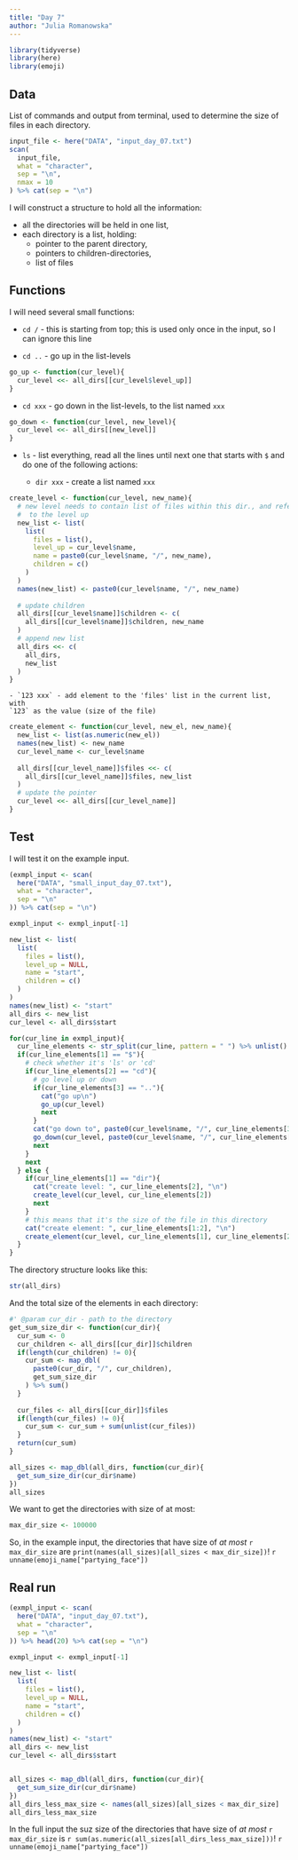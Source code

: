 ```yaml
---
title: "Day 7"
author: "Julia Romanowska"
---
```


```r
library(tidyverse)
library(here)
library(emoji)
```

## Data

List of commands and output from terminal, used to determine the size of files
in each directory.

```r
input_file <- here("DATA", "input_day_07.txt")
scan(
  input_file,
  what = "character",
  sep = "\n",
  nmax = 10
) %>% cat(sep = "\n")
```

I will construct a structure to hold all the information:

- all the directories will be held in one list,
- each directory is a list, holding:
    - pointer to the parent directory,
    - pointers to children-directories,
    - list of files

## Functions

I will need several small functions:

- `cd /` - this is starting from top; this is used only once in the input, so I
can ignore this line

- `cd ..` - go up in the list-levels

```r
go_up <- function(cur_level){
  cur_level <<- all_dirs[[cur_level$level_up]]
}
```

- `cd xxx` - go down in the list-levels, to the list named `xxx`

```r
go_down <- function(cur_level, new_level){
  cur_level <<- all_dirs[[new_level]]
}
```

- `ls` - list everything, read all the lines until next one that starts with `$`
and do one of the following actions:

    - `dir xxx` - create a list named `xxx`
    
```r
create_level <- function(cur_level, new_name){
  # new level needs to contain list of files within this dir., and reference
  #  to the level up
  new_list <- list(
    list(
      files = list(),
      level_up = cur_level$name,
      name = paste0(cur_level$name, "/", new_name),
      children = c()
    )
  )
  names(new_list) <- paste0(cur_level$name, "/", new_name)
  
  # update children
  all_dirs[[cur_level$name]]$children <- c(
    all_dirs[[cur_level$name]]$children, new_name
  )
  # append new list
  all_dirs <<- c(
    all_dirs,
    new_list
  )
}
```

    - `123 xxx` - add element to the 'files' list in the current list, with
    `123` as the value (size of the file)

```r
create_element <- function(cur_level, new_el, new_name){
  new_list <- list(as.numeric(new_el))
  names(new_list) <- new_name
  cur_level_name <- cur_level$name
  
  all_dirs[[cur_level_name]]$files <<- c(
    all_dirs[[cur_level_name]]$files, new_list
  )
  # update the pointer
  cur_level <<- all_dirs[[cur_level_name]]
}
```

## Test

I will test it on the example input.

```r
(exmpl_input <- scan(
  here("DATA", "small_input_day_07.txt"),
  what = "character",
  sep = "\n"
)) %>% cat(sep = "\n")

exmpl_input <- exmpl_input[-1]

new_list <- list(
  list(
    files = list(),
    level_up = NULL,
    name = "start",
    children = c()
  )
)
names(new_list) <- "start"
all_dirs <- new_list
cur_level <- all_dirs$start
```

```r
for(cur_line in exmpl_input){
  cur_line_elements <- str_split(cur_line, pattern = " ") %>% unlist()
  if(cur_line_elements[1] == "$"){
    # check whether it's 'ls' or 'cd'
    if(cur_line_elements[2] == "cd"){
      # go level up or down
      if(cur_line_elements[3] == ".."){
        cat("go up\n")
        go_up(cur_level)
        next
      }
      cat("go down to", paste0(cur_level$name, "/", cur_line_elements[3]), "\n")
      go_down(cur_level, paste0(cur_level$name, "/", cur_line_elements[3]))
      next
    }
    next
  } else {
    if(cur_line_elements[1] == "dir"){
      cat("create level: ", cur_line_elements[2], "\n")
      create_level(cur_level, cur_line_elements[2])
      next
    }
    # this means that it's the size of the file in this directory
    cat("create element: ", cur_line_elements[1:2], "\n")
    create_element(cur_level, cur_line_elements[1], cur_line_elements[2])
  }
}
```

The directory structure looks like this:

```r
str(all_dirs)
```

And the total size of the elements in each directory:

```r
#' @param cur_dir - path to the directory
get_sum_size_dir <- function(cur_dir){
  cur_sum <- 0
  cur_children <- all_dirs[[cur_dir]]$children
  if(length(cur_children) != 0){
    cur_sum <- map_dbl(
      paste0(cur_dir, "/", cur_children),
      get_sum_size_dir
    ) %>% sum()
  }
  
  cur_files <- all_dirs[[cur_dir]]$files
  if(length(cur_files) != 0){
    cur_sum <- cur_sum + sum(unlist(cur_files))
  }
  return(cur_sum)
}

all_sizes <- map_dbl(all_dirs, function(cur_dir){
  get_sum_size_dir(cur_dir$name)
})
all_sizes
```

We want to get the directories with size of at most:

```r
max_dir_size <- 100000
```


::: {.card .border-success .mb-3}
::: {.card-text}
So, in the example input, the directories that have size of _at most_ `r max_dir_size` are `print(names(all_sizes)[all_sizes < max_dir_size])`! `r unname(emoji_name["partying_face"])`
:::
:::

## Real run

```r
(exmpl_input <- scan(
  here("DATA", "input_day_07.txt"),
  what = "character",
  sep = "\n"
)) %>% head(20) %>% cat(sep = "\n")

exmpl_input <- exmpl_input[-1]

new_list <- list(
  list(
    files = list(),
    level_up = NULL,
    name = "start",
    children = c()
  )
)
names(new_list) <- "start"
all_dirs <- new_list
cur_level <- all_dirs$start
```

```r
```


```r
all_sizes <- map_dbl(all_dirs, function(cur_dir){
  get_sum_size_dir(cur_dir$name)
})
all_dirs_less_max_size <- names(all_sizes)[all_sizes < max_dir_size]
all_dirs_less_max_size
```

::: {.card .border-success .mb-3}
::: {.card-text}
In the full input the suz size of the directories that have size of _at most_ 
`r max_dir_size` is `r sum(as.numeric(all_sizes[all_dirs_less_max_size]))`! `r unname(emoji_name["partying_face"])`
:::
:::
